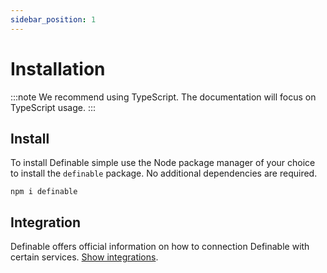 ```yaml
---
sidebar_position: 1
---
```


# Installation

:::note
We recommend using TypeScript. The documentation will focus on TypeScript usage.
:::

## Install

To install Definable simple use the Node package manager of your choice to install the `definable` package. No additional dependencies are required.

`npm i definable`

## Integration

Definable offers official information on how to connection Definable with certain services.
[Show integrations](/definable/docs/category/integration).
